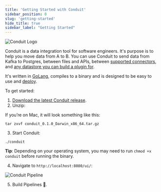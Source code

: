 ```yaml
---
title: 'Getting Started with Conduit'
sidebar_position: 0
slug: 'getting-started'
hide_title: true
sidebar_label: "Getting Started"
---
```


<div style={{ textAlign: "center" }}>
  <img alt="Conduit Logo" style={{ maxWidth: "400px", marginTop: 0 }} src="/images/conduit/on-white-conduit-logo.png" />
</div>


Conduit is a data integration tool for software engineers. It's purpose is to help you move data from A to B. You can use Conduit to send data from Kafka to Postgres, between files and APIs, between [supported connectors](/docs/connectors/overview), and [any datastore you can build a plugin for](/docs/introduction/plugins).

It's written in [GoLang](https://go.dev/), compiles to a binary and is designed to be easy to use and [deploy](https://docs.conduit.io/docs/Deploy/overview).

To get started:

1. [Download the latest Conduit release](https://github.com/ConduitIO/conduit/releases).
2. Unzip:

If you’re on Mac, it will look something like this:

```shell
tar zxvf conduit_0.1.0_Darwin_x86_64.tar.gz
```

3. Start Conduit:

```shell
./conduit
```

**Tip**: Depending on your operating system, you may need to run `chmod +x conduit` before running the binary.

4. Navigate to `http://localhost:8080/ui/`:

![Conduit Pipeline](/images/conduit/pipeline.png)

5. Build Pipelines 🚀.
